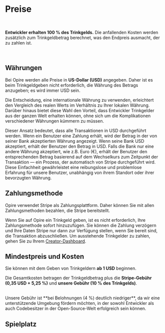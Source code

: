
# Preise

<br/>

<InfoPanel>**Entwickler erhalten 100 % des Trinkgelds.** Die anfallenden Kosten werden zusätzlich zum Trinkgeldbetrag berechnet, was den Endpreis ausmacht, der zu zahlen ist.</InfoPanel>

<br/>

## Währungen

Bei Opire werden alle Preise in **US-Dollar (USD)** angegeben. Daher ist es beim Trinkgeldgeben nicht erforderlich, die Währung des Betrags anzugeben; es wird immer USD sein.

Die Entscheidung, eine internationale Währung zu verwenden, erleichtert den Vergleich des realen Werts im Verhältnis zu Ihrer lokalen Währung. Darüber hinaus bietet diese Wahl den Vorteil, dass Entwickler Trinkgelder aus der ganzen Welt erhalten können, ohne sich um die Komplikationen verschiedener Währungen kümmern zu müssen.

Dieser Ansatz bedeutet, dass alle Transaktionen in USD durchgeführt werden. Wenn ein Benutzer eine Zahlung erhält, wird der Betrag in der von seiner Bank akzeptierten Währung angezeigt. Wenn seine Bank USD akzeptiert, erhält der Benutzer den Betrag in USD. Falls die Bank nur eine andere Währung akzeptiert, wie z.B. Euro (€), erhält der Benutzer den entsprechenden Betrag basierend auf dem Wechselkurs zum Zeitpunkt der Transaktion — ein Prozess, der automatisch von Stripe durchgeführt wird. Diese Einfachheit gewährleistet eine reibungslose und problemlose Erfahrung für unsere Benutzer, unabhängig von ihrem Standort oder ihrer bevorzugten Währung.

## Zahlungsmethode

Opire verwendet Stripe als Zahlungsplattform. Daher können Sie mit allen Zahlungsmethoden bezahlen, die Stripe bereitstellt.

Wenn Sie auf Opire ein Trinkgeld geben, ist es nicht erforderlich, Ihre Zahlungsmethode sofort hinzuzufügen. Sie können die Zahlung verzögern und Ihre Daten Stripe nur dann zur Verfügung stellen, wenn Sie bereit sind, die Transaktion abzuschließen. Um ausstehende Trinkgelder zu zahlen, gehen Sie zu Ihrem [Creator-Dashboard](https://app.opire.dev/dashboard/creator/tips).

## Mindestpreis und Kosten

Sie können mit dem Geben von Trinkgeldern **ab 1 USD** beginnen.

Die Gesamtkosten betragen der Trinkgeldbetrag plus die **Stripe-Gebühr (0,35 USD + 5,25 %)** und **unsere Gebühr (10 % des Trinkgelds)**.

<br/>
<InfoPanel>Unsere Gebühr ist **bei Belohnungen (4 %) deutlich niedriger**, da wir eine unterstützende Umgebung fördern möchten, in der sowohl Entwickler als auch Codebesitzer in der Open-Source-Welt erfolgreich sein können.</InfoPanel>
<br/>

## Spielplatz
<br/>

<TipCalculator/>
